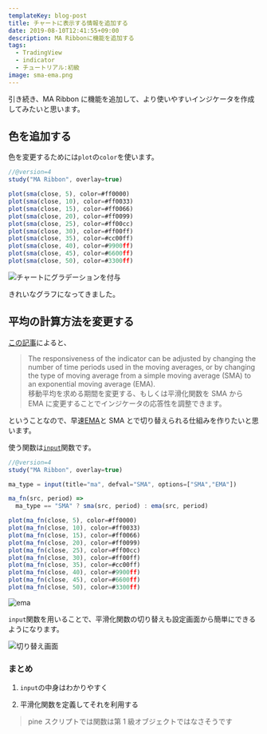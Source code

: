 ```yaml
---
templateKey: blog-post
title: チャートに表示する情報を追加する
date: 2019-08-10T12:41:55+09:00
description: MA Ribbonに機能を追加する
tags:
  - TradingView
  - indicator
  - チュートリアル:初級
image: sma-ema.png
---
```


引き続き、MA Ribbon に機能を追加して、より使いやすいインジケータを作成してみたいと思います。

<!-- toc -->

## 色を追加する

色を変更するためには`plot`の`color`を使います。

```js
//@version=4
study("MA Ribbon", overlay=true)

plot(sma(close, 5), color=#ff0000)
plot(sma(close, 10), color=#ff0033)
plot(sma(close, 15), color=#ff0066)
plot(sma(close, 20), color=#ff0099)
plot(sma(close, 25), color=#ff00cc)
plot(sma(close, 30), color=#ff00ff)
plot(sma(close, 35), color=#cc00ff)
plot(sma(close, 40), color=#9900ff)
plot(sma(close, 45), color=#6600ff)
plot(sma(close, 50), color=#3300ff)
```

![](./sma-color.png "チャートにグラデーションを付与")

きれいなグラフになってきました。

## 平均の計算方法を変更する

[この記事](https://www.investopedia.com/terms/g/guppy-multiple-moving-average.asp)によると、

> The responsiveness of the indicator can be adjusted by changing the number of time periods used in the moving averages, or by changing the type of moving average from a simple moving average (SMA) to an exponential moving average (EMA).  
> 移動平均を求める期間を変更する、もしくは平滑化関数を SMA から EMA に変更することでインジケータの応答性を調整できます。

ということなので、早速[EMA](https://www.moneypartners.co.jp/support/tech/ema.html)と SMA とで切り替えられる仕組みを作りたいと思います。

使う関数は[`input`](https://jp.tradingview.com/pine-script-reference/#fun_input)関数です。

```js
//@version=4
study("MA Ribbon", overlay=true)

ma_type = input(title="ma", defval="SMA", options=["SMA","EMA"])

ma_fn(src, period) =>
  ma_type == "SMA" ? sma(src, period) : ema(src, period)

plot(ma_fn(close, 5), color=#ff0000)
plot(ma_fn(close, 10), color=#ff0033)
plot(ma_fn(close, 15), color=#ff0066)
plot(ma_fn(close, 20), color=#ff0099)
plot(ma_fn(close, 25), color=#ff00cc)
plot(ma_fn(close, 30), color=#ff00ff)
plot(ma_fn(close, 35), color=#cc00ff)
plot(ma_fn(close, 40), color=#9900ff)
plot(ma_fn(close, 45), color=#6600ff)
plot(ma_fn(close, 50), color=#3300ff)
```

![](./sma-ema.png "ema")

`input`関数を用いることで、平滑化関数の切り替えも設定画面から簡単にできるようになります。

![](./setting.png "切り替え画面")

### まとめ

1. `input`の中身はわかりやすく

1. 平滑化関数を定義してそれを利用する

> pine スクリプトでは関数は第 1 級オブジェクトではなさそうです
